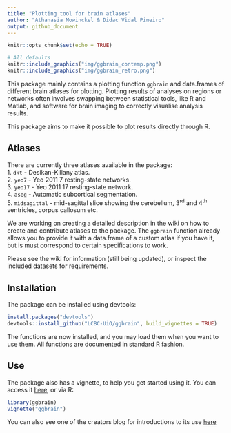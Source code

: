 ```yaml
---
title: "Plotting tool for brain atlases"
author: "Athanasia Mowinckel & Didac Vidal Pineiro"
output: github_document
---
```


```r
knitr::opts_chunk$set(echo = TRUE)
```

```r
# All defaults
knitr::include_graphics("img/ggbrain_contemp.png")
knitr::include_graphics("img/ggbrain_retro.png")
```


This package mainly contains a plotting function `ggbrain` and data.frames of different brain atlases for plotting.
Plotting results of analyses on regions or networks often involves swapping between statistical tools, like R and Matlab, 
and software for brain imaging to correctly visualise analysis results.

This package aims to make it possible to plot results directly through R. 

## Atlases
There are currently three atlases available in the package:  
1. `dkt` - Desikan-Killany atlas.  
2. `yeo7` - Yeo 2011 7 resting-state networks.  
3. `yeo17` - Yeo 2011 17 resting-state network.  
4. `aseg` - Automatic subcortical segmentation.  
5. `midsagittal` - mid-sagittal slice showing the cerebellum, 3^rd^ and 4^th^ ventricles, corpus callosum etc.

We are working on creating a detailed description in the wiki on how to create and contribute atlases to the package.
The `ggbrain` function already allows you to provide it with a data.frame of a custom atlas if you have it, but is must
correspond to certain specifications to work.

Please see the wiki for information (still being updated), or inspect the included datasets for requirements.

## Installation
The package can be installed using devtools:

```r
install.packages("devtools")
devtools::install_github("LCBC-UiO/ggbrain", build_vignettes = TRUE)
```

The functions are now installed, and you may load them when you want to use them.
All functions are documented in standard R fashion.

## Use
The package also has a vignette, to help you get started using it. 
You can access it [here](inst/doc/ggbrain.Rmd), or via R:

```r
library(ggbrain)
vignette("ggbrain")
```

You can also see one of the creators blog for introductions to its use [here](https://drmowinckels.io/blog/introducing-the-ggbrain-r-package-for-brain-segmentations/)
